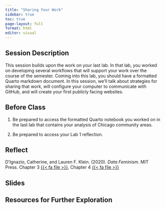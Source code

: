 ```yaml
---
title: "Sharing Your Work"
sidebar: true
toc: true
page-layout: full
format: html
editor: visual
---
```


## Session Description

This session builds upon the work on your last lab. In that lab, you worked on developing several workflows that will support your work over the course of the semester. Coming into this lab, you should have a formatted Quarto markdown document. In this session, we'll talk about strategies for sharing that work, will configure your computer to communicate with GitHub, and will create your first publicly facing websites.

## Before Class

1. Be prepared to access the formatted Quarto notebook you worked on in the last lab that contains your analysis of Chicago community areas.

2. Be prepared to access your Lab 1 reflection.

## Reflect

D'Ignazio, Catherine, and Lauren F. Klein. (2020). *Data Feminism*. MIT Press. Chapter 3 [{{< fa file >}}](https://uofi.box.com/s/4p66af2stm2pd2veikjps3xjvqorinmt), Chapter 4 [{{< fa file >}}](https://uofi.box.com/s/eycxovs3yyi6qlauvzldesimg7d1zzjg)

## Slides

## Resources for Further Exploration
